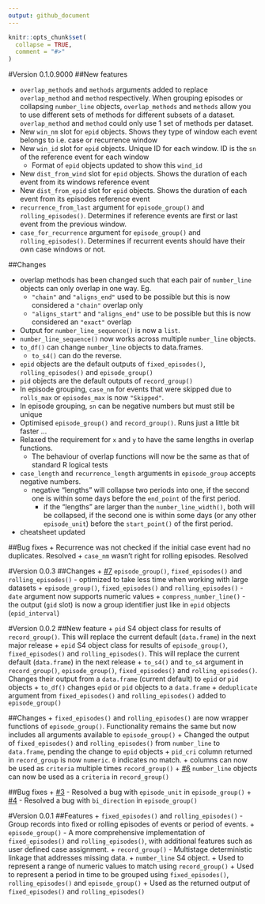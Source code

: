 ```yaml
---
output: github_document
---
```


```r
knitr::opts_chunk$set(
  collapse = TRUE,
  comment = "#>"
)
```
#Version 0.1.0.9000
##New features

+ `overlap_methods` and `methods` arguments added to replace `overlap_method` and `method` respectively. When grouping episodes or collapsing `number_line` objects, `overlap_methods` and `methods` allow you to use different sets of methods for different subsets of a dataset. `overlap_method` and `method` could only use 1 set of methods per dataset.
+ New `win_nm` slot for `epid` objects. Shows they type of window each event belongs to i.e. case or recurrence window
+ New `win_id` slot for `epid` objects. Unique ID for each window. ID is the `sn` of the reference event for each window
    + Format of `epid` objects updated to show this `wind_id`
+ New `dist_from_wind` slot for `epid` objects. Shows the duration of each event from its windows reference event
+ New `dist_from_epid` slot for `epid` objects. Shows the duration of each event from its episodes reference event
+ `recurrence_from_last` argument for `episode_group()` and `rolling_episodes()`. Determines if reference events are first or last event from the previous window.
+ `case_for_recurrence` argument for `episode_group()` and `rolling_episodes()`. Determines if recurrent events should have their own case windows or not.

##Changes

+ overlap methods has been changed such that each pair of `number_line` objects can only overlap in one way. Eg.
    + `"chain"` and `"aligns_end"` used to be possible but this is now considered a `"chain"` overlap only
    + `"aligns_start"` and `"aligns_end"` use to be possible but this is now considered an `"exact"` overlap
+ Output for `number_line_sequence()` is now a `list`.
+ `number_line_sequence()` now works across multiple `number_line` objects.
+ `to_df()` can change `number_line` objects to data.frames.
    + `to_s4()` can do the reverse.
+ `epid` objects are the default outputs of `fixed_episodes()`, `rolling_episodes()` and `episode_group()`
+ `pid` objects are the default outputs of `record_group()`
+ In episode grouping, `case_nm` for events that were skipped due to `rolls_max` or `episodes_max` is now `"Skipped"`.
+ In episode grouping, `sn` can be negative numbers but must still be unique
+ Optimised `episode_group()` and `record_group()`. Runs just a little bit faster ...
+ Relaxed the requirement for `x` and `y` to have the same lengths in overlap functions.
    + The behaviour of overlap functions will now be the same as that of standard R logical tests 
+ `case_length` and `recurrence_length` arguments in `episode_group` accepts negative numbers. 
    + negative "lengths" will collapse two periods into one, if the second one is within some days before the `end_point` of the first period.
        + if the "lengths" are larger than the `number_line_width()`, both will be collapsed, if the second one is within some days (or any other `episode_unit`) before the `start_point()` of the first period.
+ cheatsheet updated

##Bug fixes
+ Recurrence was not checked if the initial case event had no duplicates. Resolved
+ `case_nm` wasn't right for rolling episodes. Resolved

#Version 0.0.3
##Changes
+ [#7](https://github.com/OlisaNsonwu/diyar/issues/7) `episode_group()`, `fixed_episodes()` and `rolling_episodes()` - optimized to take less time when working with large datasets
+ `episode_group()`, `fixed_episodes()` and `rolling_episodes()` - `date` argument now supports numeric values
+ `compress_number_line()` - the output (`gid` slot) is now a group identifier just like in `epid` objects (`epid_interval`)

#Version 0.0.2
##New feature
+ `pid` S4 object class for results of `record_group()`. This will replace the current default (`data.frame`) in the next major release
+ `epid` S4 object class for results of `episode_group()`, `fixed_episodes()` and `rolling_episodes()`. This will replace the current default (`data.frame`) in the next release
+ `to_s4()` and `to_s4` argument in `record_group()`, `episode_group()`, `fixed_episodes()` and `rolling_episodes()`. Changes their output from a `data.frame` (current default) to `epid` or `pid` objects
+ `to_df()` changes `epid` or `pid` objects to a `data.frame`
+ `deduplicate` argument from `fixed_episodes()` and `rolling_episodes()` added to `episode_group()`

##Changes
+ `fixed_episodes()` and `rolling_episodes()` are now wrapper functions of `episode_group()`. Functionality remains the same but now includes all arguments available to `episode_group()`
+ Changed the output of `fixed_episodes()` and `rolling_episodes()` from `number_line` to `data.frame`, pending the change to `epid` objects 
+ `pid_cri` column returned in `record_group` is now `numeric`. `0` indicates no match.
+ columns can now be used as `criteria` multiple times `record_group()`
+ [#6](https://github.com/OlisaNsonwu/diyar/issues/6) `number_line` objects can now be used as a `criteria` in `record_group()`

##Bug fixes
+ [#3](https://github.com/OlisaNsonwu/diyar/issues/3) - Resolved a bug with `episode_unit` in `episode_group()`
+ [#4](https://github.com/OlisaNsonwu/diyar/issues/4) - Resolved a bug with `bi_direction` in `episode_group()`

#Version 0.0.1
##Features
+ `fixed_episodes()` and `rolling_episodes()` - Group records into fixed or rolling episodes of events or period of events.
+ `episode_group()` - A more comprehensive implementation of `fixed_episodes()` and `rolling_episodes()`, with additional features such as user defined case assignment.
+ `record_group()` - Multistage deterministic linkage that addresses missing data.
+ `number_line` S4 object.
    + Used to represent a range of numeric values to match using `record_group()`
    + Used to represent a period in time to be grouped using `fixed_episodes()`, `rolling_episodes()` and `episode_group()`
    + Used as the returned output of `fixed_episodes()` and `rolling_episodes()`
